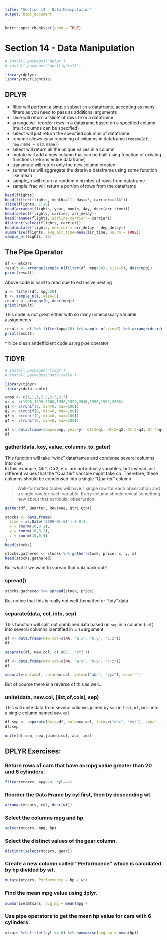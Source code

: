 ```yaml
---
title: "Section 14 - Data Manipulation"
output: html_document
---
```


```r
knitr::opts_chunk$set(echo = TRUE)
```

# Section 14 - Data Manipulation
```r
# install.packages('dplyr')
# install.packages('nycflights13')

library(dplyr)
library(nycflights13)
```

## DPLYR

- filter will perform a simple subset on a dataframe, accepting as many filters as you need to pass as additional arguments
- slice will return a 'slice' of rows from a dataframe
- arrange will reorder rows in a dataframe based on a specified column (mult columns can be specified)
- select will just return the specified columns of dataframe
- rename allows easy renaming of columns in dataframe (`rename(df, new.name = old.name)`)
- select will return all the unique values in a column
- mutate will add a new column that can be built using function of existing functions (returns entire dataframe)
- transmute will return only the new column created
- summarise will aggregate the data in a dataframe using some function like mean
- sample_n will return a random n number of rows from dataframe
- sample_frac will return a portion of rows from the dataframe
```r
head(flights)
head(filter(flights, month==11, day==3, carrier=="AA"))
slice(flights, 1:10)
head(arrange(flights, year, month, day, desc(arr_time)))
head(select(flights, carrier, arr_delay))
head(rename(flights, airline_carrier = carrier))
distinct(select(flights, carrier))
head(mutate(flights, new_col = arr_delay - dep_delay))
summarise(flights, avg_air_time=mean(air_time, na.rm = TRUE))
sample_n(flights, 10)
```


## The Pipe Operator
```r
df <- mtcars
result <- arrange(sample_n(filter(df, mpg>20), size=5), desc(mpg))
print(result)
```

Above code is hard to read due to extensive nesting

```r
a <- filter(df, mpg>20)
b <- sample_n(a, size=5)
result <- arrange(b, desc(mpg))
print(result)
```

This code is not great either with so many unnecessary variable assignments

```r
result <- df %>% filter(mpg>20) %>% sample_n(size=5) %>% arrange(desc(mpg)) 
print(result)
```

^ Nice clean andefficient code using pipe operator

## TIDYR
```r
# install.packages('tidyr')
# install.packages('data.table')
```

```r
library(tidyr)
library(data.table)

comp <- c(1,1,1,2,2,2,3,3,3)
yr <- c(1998,1999,2000,1998,1999,2000,1998,1999,2000)
q1 <- c(runif(9, min=0, max=100))
q2 <- c(runif(9, min=0, max=100))
q3 <- c(runif(9, min=0, max=100))
q4 <- c(runif(9, min=0, max=100))

df <- data.frame(comp=comp, year=yr, Qtr1=q1, Qtr2=q2, Qtr3=q3, Qtr4=q4)
df
```


### gather(data, key, value, columns_to_gater)  
This function will take "wide" dataframes and condense several columns into one.  
In this example, Qtr1, Qtr2, etc. are not actually variables, but instead just different
values that the "Quarter" variable might take on. Therefore, these columns should be
condensed into a single "Quarter" column
 
> Well-formatted tables will have a single row for each observation and a single row for each variable. Every column should reveal something new about that particular observation.
 
```r
gather(df, Quarter, Revenue, Qtr1:Qtr4)
```
 
```r
stocks <- data.frame(
  time = as.Date('2009-01-01') + 0:9,
  x = rnorm(10,0,1),
  y = rnorm(10,0,2),
  z = rnorm(10,0,4)
)
head(stocks)
```

```r
stocks.gathered <- stocks %>% gather(stock, price, x, y, z)
head(stocks.gathered)
```

But what if we want to spread that data back out?

### spread()

```r
stocks.gathered %>% spread(stock, price)
```

But notice that this is really not well-formatted or "tidy" data


### separate(data, col, into, sep)  
This function will split out combined data based on `sep` in a column (`col`) into several columns identified in `into` argument
```r
df <- data.frame(new.col=c(NA, "a.x", "b.y", "c.z"))
df
```

```r
separate(df, new.col, c('ABC', 'XYZ'))
```

```r
df <- data.frame(new.col=c(NA, "a-x", "b-y", "c-z"))
df
```
```r
separate(data=df, col=new.col, into=c("abc", "xyz"), sep='-')
```

But of course there is a reverse of this as well...

### unite(data, new.col, [list,of,cols], sep)  
This will unite data from several columns joined by `sep` in `list,of,cols` into a single column named `new.col`

```r
df.sep <- separate(data=df, col=new.col, into=c("abc", "xyz"), sep='-')
df.sep

unite(df.sep, new.joined.col, abc, xyz)
```




## DPLYR Exercises:

### Return rows of cars that have an mpg value greater than 20 and 6 cylinders.
```r
filter(mtcars, mpg>20, cyl==6)
```

### Reorder the Data Frame by cyl first, then by descending wt.

```r
arrange(mtcars, cyl, desc(wt))
```

### Select the columns mpg and hp
```r
select(mtcars, mpg, hp)
```

### Select the distinct values of the gear column.
```r
distinct(select(mtcars, gear))
```

### Create a new column called "Performance" which is calculated by hp divided by wt.
```r
mutate(mtcars, Performance = hp / wt)
```

### Find the mean mpg value using dplyr.
```r
summarise(mtcars, avg_mg = mean(mpg))
```

### Use pipe operators to get the mean hp value for cars with 6 cylinders.
```r
mtcars %>% filter(cyl == 6) %>% summarise(avg_hp = mean(hp))
```




